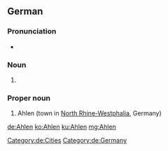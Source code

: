 ==German==
{{wikipedia}}
{{wikipedia|lang=de}}

===Pronunciation===
* {{homophones|Aalen|aalen|lang=de}}

===Noun===
{{head|de|noun form}}

# {{plural of|Ahle|lang=de}}

===Proper noun===
{{head|de|proper noun|g=?}}

# Ahlen (town in [[North Rhine-Westphalia]], Germany)

[[Category:de:Cities]]
[[Category:de:Germany]]

[[de:Ahlen]]
[[ko:Ahlen]]
[[ku:Ahlen]]
[[mg:Ahlen]]